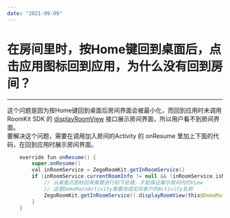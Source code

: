 ```yaml
---
date: "2021-09-09"
---
```

# 在房间里时，按Home键回到桌面后，点击应用图标回到应用，为什么没有回到房间？
---

这个问题是因为按Home键回到桌面后房间界面会被最小化，而回到应用时未调用 RoomKit SDK 的 [displayRoomView](https://doc-zh.zego.im/article/api?doc=RoomKit_API~java_android~class~ZegoInRoomService#display-room-view) 接口展示房间界面，所以用户看不到房间界面。<br />
要解决这个问题，需要在调用加入房间的Activity 的 onResume 里加上下面的代码，在回到应用时展示房间界面。
```java
    override fun onResume() {
        super.onResume()
        val inRoomService = ZegoRoomKit.getInRoomService()
        if (inRoomService.currentRoomInfo != null && !inRoomService.isMinimized) {
            // 从桌面点图标回来需要进行如下处理，才能保证展示房间内的View
            // 这里DemoMainActivity需要改成实际客户的Activity名称
            ZegoRoomKit.getInRoomService().displayRoomView(this@DemoMainActivity) 
        }
    }

```